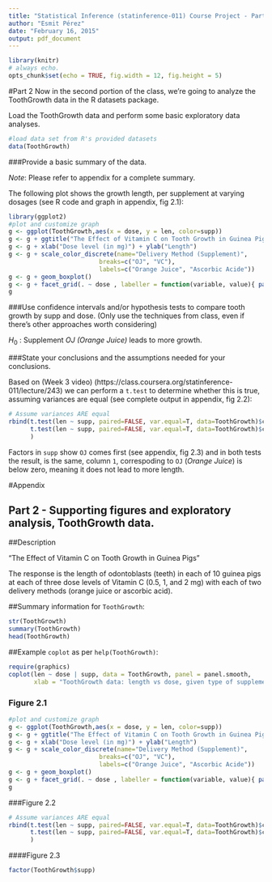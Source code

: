 ```yaml
---
title: "Statistical Inference (statinference-011) Course Project - Part 2"
author: "Esmit Pérez"
date: "February 16, 2015"
output: pdf_document
---
```


```r
library(knitr)
# always echo.
opts_chunk$set(echo = TRUE, fig.width = 12, fig.height = 5)
```

#Part 2
Now in the second portion of the class, we're going to analyze the ToothGrowth data in the R datasets package. 

Load the ToothGrowth data and perform some basic exploratory data analyses.

```r
#load data set from R's provided datasets
data(ToothGrowth)
```


###Provide a basic summary of the data. 

_Note_: Please refer to appendix for a complete summary.

The following plot shows the growth length, per supplement at varying dosages (see R code and graph in appendix, fig 2.1):
```r
library(ggplot2)
#plot and customize graph
g <- ggplot(ToothGrowth,aes(x = dose, y = len, color=supp))
g <- g + ggtitle("The Effect of Vitamin C on Tooth Growth in Guinea Pigs") 
g <- g + xlab("Dose level (in mg)") + ylab("Length")
g <- g + scale_color_discrete(name="Delivery Method (Supplement)",
                         breaks=c("OJ", "VC"),
                         labels=c("Orange Juice", "Ascorbic Acide"))
g <- g + geom_boxplot()
g <- g + facet_grid(. ~ dose , labeller = function(variable, value){ paste0(value," mg") })
g
```

###Use confidence intervals and/or hypothesis tests to compare tooth growth by supp and dose. (Only use the techniques from class, even if there's other approaches worth considering)

$H_{0}$ : Supplement _OJ (Orange Juice)_ leads to more growth.


###State your conclusions and the assumptions needed for your conclusions. 

Based on (Week 3 video) (https://class.coursera.org/statinference-011/lecture/243) we can perform a `t.test` to determine whether this is true, assuming variances are equal (see complete output in appendix, fig 2.2):

```r
# Assume variances ARE equal
rbind(t.test(len ~ supp, paired=FALSE, var.equal=T, data=ToothGrowth)$conf,
      t.test(len ~ supp, paired=FALSE, var.equal=T, data=ToothGrowth)$conf
      )
```

Factors in `supp` show `OJ` comes first (see appendix, fig 2.3) and in both tests the result, is the same, column `1`, correspoding to `OJ` (_Orange Juice_) is below zero, meaning it does not lead to more length.


\newpage

#Appendix

## Part 2 - Supporting figures and exploratory analysis, ToothGrowth data.

##Description

"The Effect of Vitamin C on Tooth Growth in Guinea Pigs"

The response is the length of odontoblasts (teeth) in each of 10 guinea pigs at each of three dose levels of Vitamin C (0.5, 1, and 2 mg) with each of two delivery methods (orange juice or ascorbic acid).

##Summary information for `ToothGrowth`:
```r
str(ToothGrowth)
summary(ToothGrowth)
head(ToothGrowth)
```

##Example `coplot` as per `help(ToothGrowth)`:

```r
require(graphics)
coplot(len ~ dose | supp, data = ToothGrowth, panel = panel.smooth,
       xlab = "ToothGrowth data: length vs dose, given type of supplement")
```


### Figure 2.1
```r
#plot and customize graph
g <- ggplot(ToothGrowth,aes(x = dose, y = len, color=supp))
g <- g + ggtitle("The Effect of Vitamin C on Tooth Growth in Guinea Pigs") 
g <- g + xlab("Dose level (in mg)") + ylab("Length")
g <- g + scale_color_discrete(name="Delivery Method (Supplement)",
                         breaks=c("OJ", "VC"),
                         labels=c("Orange Juice", "Ascorbic Acide"))
g <- g + geom_boxplot()
g <- g + facet_grid(. ~ dose , labeller = function(variable, value){ paste0(value," mg") })
g
```

###Figure 2.2
```r
# Assume variances ARE equal
rbind(t.test(len ~ supp, paired=FALSE, var.equal=T, data=ToothGrowth)$conf,
      t.test(len ~ supp, paired=FALSE, var.equal=T, data=ToothGrowth)$conf
      )
```

####Figure 2.3
```r
factor(ToothGrowth$supp)
```
